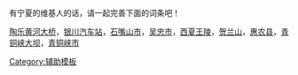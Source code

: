 有宁夏的维基人的话，请一起完善下面的词条吧！

[[陶乐黄河大桥]]，[[银川汽车站]]，[[石嘴山市]]，[[吴忠市]]，[[西夏王陵]]，[[贺兰山]]，[[惠农县]]，[[青铜峡大坝]]，[[青铜峡市]]<noinclude>[[Category:辅助模板]]</noinclude>